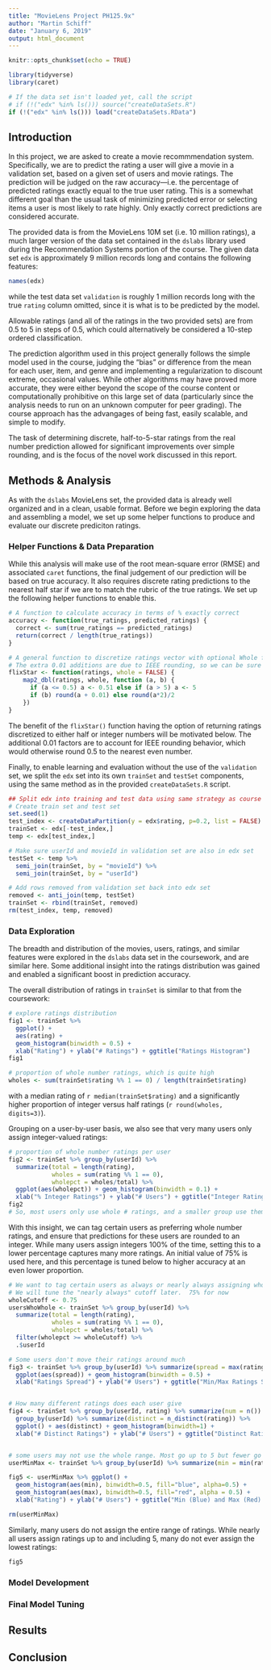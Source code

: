 ```yaml
---
title: "MovieLens Project PH125.9x"
author: "Martin Schiff"
date: "January 6, 2019"
output: html_document
---
```


```r
knitr::opts_chunk$set(echo = TRUE)
```

```r
library(tidyverse)
library(caret)

# If the data set isn't loaded yet, call the script
# if (!("edx" %in% ls())) source("createDataSets.R")
if (!("edx" %in% ls())) load("createDataSets.RData")

```

## Introduction

In this project, we are asked to create a movie recommmendation system. Specifically, we are to predict the rating a user will give a movie in a validation set, based on a given set of users and movie ratings. The prediction will be judged on the raw accuracy---i.e. the percentage of predicted ratings exactly equal to the true user rating.  This is a somewhat different goal than the usual task of minimizing predicted error or selecting items a user is most likely to rate highly.  Only exactly correct predictions are considered accurate.

The provided data is from the MovieLens 10M set (i.e. 10 million ratings), a much larger version of the data set contained in the `dslabs` library used during the Recommendation Systems portion of the course.  The given data set `edx` is approximately 9 million records long and contains the following features:

```r
names(edx)
```

while the test data set `validation` is roughly 1 million records long with the true `rating` column omitted, since it is what is to be predicted by the model.  

Allowable ratings (and all of the ratings in the two provided sets) are from 0.5 to 5 in steps of 0.5, which could alternatively be considered a 10-step ordered classification.

The prediction algorithm used in this project generally follows the simple model used in the course, judging the "bias" or difference from the mean for each user, item, and genre and implementing a regularization to discount extreme, occasional values.  While other algorithms may have proved more accurate, they were either beyond the scope of the course content or computationally prohibitive on this large set of data (particularly since the analysis needs to run on an unknown computer for peer grading).  The course approach has the advangages of being fast, easily scalable, and simple to modify.

The task of determining discrete, half-to-5-star ratings from the real number prediction allowed for significant improvements over simple rounding, and is the focus of the novel work discussed in this report.

## Methods & Analysis

As with the `dslabs` MovieLens set, the provided data is already well organized and in a clean, usable format.  Before we begin exploring the data and assembling a model, we set up some helper functions to produce and evaluate our discrete prediciton ratings.

### Helper Functions & Data Preparation

While this analysis will make use of the root mean-square error (RMSE) and associated `caret` functions, the final judgement of our prediction will be based on true accuracy.  It also requires discrete rating predictions to the nearest half star if we are to match the rubric of the true ratings.  We set up the following helper functions to enable this.

```r
# A function to calculate accuracy in terms of % exactly correct
accuracy <- function(true_ratings, predicted_ratings) {
  correct <- sum(true_ratings == predicted_ratings)
  return(correct / length(true_ratings))
}

# A general function to discretize ratings vector with optional Whole flag vector for integers only
# The extra 0.01 additions are due to IEEE rounding, so we can be sure 0.5 always rounds up
flixStar <- function(ratings, whole = FALSE) {
    map2_dbl(ratings, whole, function (a, b) {
      if (a <= 0.5) a <- 0.51 else if (a > 5) a <- 5
      if (b) round(a + 0.01) else round(a*2)/2
    })
}
```

The benefit of the `flixStar()` function having the option of returning ratings discretized to either half or integer numbers will be motivated below.  The additional 0.01 factors are to account for IEEE rounding behavior, which would otherwise round 0.5 to the nearest even number.

Finally, to enable learning and evaluation without the use of the `validation` set, we split the `edx` set into its own `trainSet` and `testSet` components, using the same method as in the provided `createDataSets.R` script.

```r
## Split edx into training and test data using same strategy as course split
# Create train set and test set
set.seed(1)
test_index <- createDataPartition(y = edx$rating, p=0.2, list = FALSE)
trainSet <- edx[-test_index,]
temp <- edx[test_index,]

# Make sure userId and movieId in validation set are also in edx set
testSet <- temp %>% 
  semi_join(trainSet, by = "movieId") %>%
  semi_join(trainSet, by = "userId")

# Add rows removed from validation set back into edx set
removed <- anti_join(temp, testSet)
trainSet <- rbind(trainSet, removed)
rm(test_index, temp, removed)

```


### Data Exploration

The breadth and distribution of the movies, users, ratings, and similar features were explored in the `dslabs` data set in the coursework, and are similar here. Some additional insight into the ratings distribution was gained and enabled a significant boost in prediction accuracy.

The overall distribution of ratings in `trainSet` is similar to that from the coursework:

```r
# explore ratings distribution
fig1 <- trainSet %>% 
  ggplot() +
  aes(rating) +
  geom_histogram(binwidth = 0.5) +
  xlab("Rating") + ylab("# Ratings") + ggtitle("Ratings Histogram")
fig1

# proportion of whole number ratings, which is quite high
wholes <- sum(trainSet$rating %% 1 == 0) / length(trainSet$rating)

```
with a median rating of `r median(trainSet$rating)` and a significantly higher proportion of integer versus half ratings (`r round(wholes, digits=3)`).

Grouping on a user-by-user basis, we also see that very many users only assign integer-valued ratings:

```r
# proportion of whole number ratings per user
fig2 <- trainSet %>% group_by(userId) %>%
  summarize(total = length(rating), 
            wholes = sum(rating %% 1 == 0), 
            wholepct = wholes/total) %>%
  ggplot(aes(wholepct)) + geom_histogram(binwidth = 0.1) +
  xlab("% Integer Ratings") + ylab("# Users") + ggtitle("Integer Ratings Per User")
fig2
# So, most users only use whole # ratings, and a smaller group use them ~50% of the time

```

With this insight, we can tag certain users as preferring whole number ratings, and ensure that predictions for these users are rounded to an integer.  While many users assign integers 100% of the time, setting this to a lower percentage captures many more ratings.  An initial value of 75% is used here, and this percentage is tuned below to higher accuracy at an even lower proportion.

```r
# We want to tag certain users as always or nearly always assigning whole number ratings
# We will tune the "nearly always" cutoff later.  75% for now
wholeCutoff <- 0.75
usersWhoWhole <- trainSet %>% group_by(userId) %>%
  summarize(total = length(rating), 
            wholes = sum(rating %% 1 == 0), 
            wholepct = wholes/total) %>%
  filter(wholepct >= wholeCutoff) %>%
  .$userId
```

```r
# Some users don't move their ratings around much
fig3 <- trainSet %>% group_by(userId) %>% summarize(spread = max(rating) - min(rating)) %>% 
  ggplot(aes(spread)) + geom_histogram(binwidth = 0.5) +
  xlab("Ratings Spread") + ylab("# Users") + ggtitle("Min/Max Ratings Spread")


# How many different ratings does each user give
fig4 <- trainSet %>% group_by(userId, rating) %>% summarize(num = n()) %>%
  group_by(userId) %>% summarize(distinct = n_distinct(rating)) %>%
  ggplot() + aes(distinct) + geom_histogram(binwidth=1) +
  xlab("# Distinct Ratings") + ylab("# Users") + ggtitle("Distinct Ratings Per User")


# some users may not use the whole range. Most go up to 5 but fewer go down to 1
userMinMax <- trainSet %>% group_by(userId) %>% summarize(min = min(rating), max=max(rating))

fig5 <- userMinMax %>% ggplot() + 
  geom_histogram(aes(min), binwidth=0.5, fill="blue", alpha=0.5) +
  geom_histogram(aes(max), binwidth=0.5, fill="red", alpha = 0.5) +
  xlab("Rating") + ylab("# Users") + ggtitle("Min (Blue) and Max (Red) Ratings Per User") 

rm(userMinMax)

```

Similarly, many users do not assign the entire range of ratings.  While nearly all users assign ratings up to and including 5, many do not ever assign the lowest ratings:

```r
fig5
```

### Model Development

### Final Model Tuning








## Results



## Conclusion



